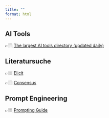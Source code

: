 ```yaml
---
title: ""
format: html
---
```


## AI Tools

👉🏼 [The largest AI tools directory (updated daily)](https://www.futurepedia.io/)


## Literatursuche

👉🏼 [Elicit](https://www.elicit.org/)

👉🏼 [Consensus](consensus.app)


## Prompt Engineering

👉🏼 [Prompting Guide](https://www.promptingguide.ai/)